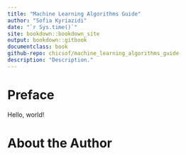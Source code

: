 ```yaml
---
title: "Machine Learning Algorithms Guide"
author: "Sofia Kyriazidi"
date: "`r Sys.time()`"
site: bookdown::bookdown_site
output: bookdown::gitbook
documentclass: book
github-repo: chicsof/machine_learning_algorithms_guide
description: "Description."
---
```


# Preface {-}

Hello, world!

# About the Author {-}

